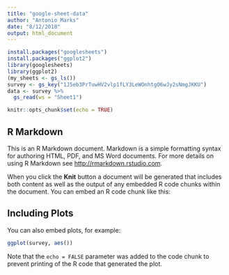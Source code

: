 ```yaml
---
title: "google-sheet-data"
author: "Antonio Marks"
date: "8/12/2018"
output: html_document
---
```

```r
install.packages("googlesheets")
install.packages("ggplot2")
library(googlesheets)
library(ggplot2)
(my_sheets <- gs_ls())
survey <- gs_key("1J5eb3PrTuwHV2vlp1fLY3LeWOnhtgO6wJy2sNmgJKKU")
data <- survey %>%
  gs_read(ws = "Sheet1")
```

```r
knitr::opts_chunk$set(echo = TRUE)
```

## R Markdown

This is an R Markdown document. Markdown is a simple formatting syntax for authoring HTML, PDF, and MS Word documents. For more details on using R Markdown see <http://rmarkdown.rstudio.com>.

When you click the **Knit** button a document will be generated that includes both content as well as the output of any embedded R code chunks within the document. You can embed an R code chunk like this:

## Including Plots

You can also embed plots, for example:

```r
ggplot(survey, aes())
```

Note that the `echo = FALSE` parameter was added to the code chunk to prevent printing of the R code that generated the plot.
